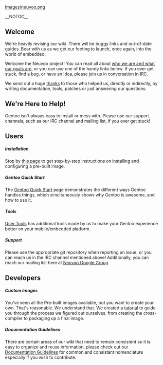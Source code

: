 [[Images/neuvoo.png]]

__NOTOC__

== Welcome ==

We're heavily revising our wiki. There will be buggy links and out-of-date guides. Bear with us as we get our footing to launch, once again, into the world of embedded.

Welcome the Neuvoo project! You can read all about [[About Us|who we are and what our goals are]], or you can use one of the handy links below. If you ever get stuck, 
find a bug, or have an idea, please join us in conversation in [http://neuvoo.org:9090/?channels=neuvoo IRC].

We send out a huge [[Thanks|thanks]] to those who helped us, directly or indirectly, by writing documentation, tools, patches or just answering our questions.

== We're Here to Help! ==

Gentoo isn't always easy to install or mess with. Please use our support channels, such as our IRC channel and mailing list, if you ever get stuck!

== Users ==

===== Installation =====

Stop by [[Installation|this page]] to get step-by-step instructions on installing and configuring a pre-built image.

===== Gentoo Quick Start =====

The [[Gentoo QuickStart|Gentoo Quick Start]] page demonstrates the different ways Gentoo handles things, which simultaneously shows why Gentoo is awesome, and how to use it.

===== Tools =====

[[User Tools]] has additional tools made by us to make your Gentoo experience better on your mobile/embedded platform.

===== Support =====

Please use the appropriate git repository when reporting an issue, or you can reach us in the IRC channel mentioned above!  Additionally, you can reach our mailing list here at [http://groups.google.com/group/neuvoo Neuvoo Google Group]

== Developers ==

===== Custom Images =====

You've seen all the Pre-built images available, but you want to create your own. That's reasonable. We understand that. We created a [[Custom Image|tutorial]] to guide you through the process we figured out ourselves, from creating the cross-compiler to packaging up a final image.

===== Documentation Guidelines =====

There are certain areas of our wiki that need to remain consistent so it is easy to organize and reuse information, please check out our [[Documentation Guidelines]] for common and consistant nomenclature especially if you wish to contribute.
